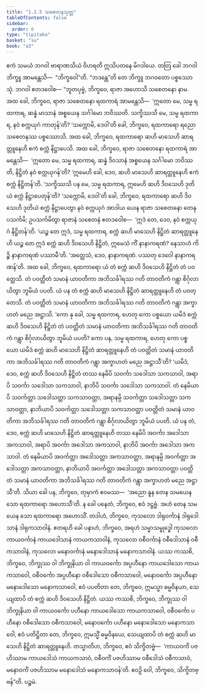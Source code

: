 ```yaml
---
title: "1.2.5 သစေတနသုတ္တ"
tableOfContents: false
sidebar:
  order: 6
type: "tipitaka"
basket: "su"
book: "a3"
---
```



<DynamicBreadcrumb />

<Division number="15" book="a3">

<Paragraph number="60" book="a3">
ဧကံ သမယံ ဘဂဝါ ဗာရာဏသိယံ ဝိဟရတိ ဣသိပတနေ မိဂဒါယေ. တတြ ခေါ ဘဂဝါ ဘိက္ခူ အာမန္တေသိ—  “ဘိက္ခဝေါ”တိ. “ဘဒန္တေ”တိ တေ ဘိက္ခူ ဘဂဝတော ပစ္စဿောသုံ. ဘဂဝါ ဧတဒဝေါစ—
</Paragraph>

<Paragraph number="61" book="a3">
“ဘူတပုဗ္ဗံ, ဘိက္ခဝေ, ရာဇာ အဟောသိ သစေတနော နာမ. အထ ခေါ, ဘိက္ခဝေ, ရာဇာ သစေတနော ရထကာရံ အာမန္တေသိ—  ‘ဣတော မေ, သမ္မ ရထကာရ, ဆန္နံ မာသာနံ အစ္စယေန သင်္ဂါမော ဘဝိဿတိ. သက္ခိဿသိ မေ, သမ္မ ရထကာရ, နဝံ စက္ကယုဂံ ကာတုန်’တိ? ‘သက္ကောမိ, ဒေဝါ’တိ ခေါ, ဘိက္ခဝေ, ရထကာရော ရညော သစေတနဿ ပစ္စဿောသိ. အထ ခေါ, ဘိက္ခဝေ, ရထကာရော ဆဟိ မာသေဟိ ဆာရတ္တူနေဟိ ဧကံ စက္ကံ နိဋ္ဌာပေသိ. အထ ခေါ, ဘိက္ခဝေ, ရာဇာ သစေတနော ရထကာရံ အာမန္တေသိ—  ‘ဣတော မေ, သမ္မ ရထကာရ, ဆန္နံ ဒိဝသာနံ အစ္စယေန သင်္ဂါမော ဘဝိဿတိ, နိဋ္ဌိတံ နဝံ စက္ကယုဂန်’တိ? ‘ဣမေဟိ ခေါ, ဒေဝ, ဆဟိ မာသေဟိ ဆာရတ္တူနေဟိ ဧကံ စက္ကံ နိဋ္ဌိတန်’တိ. ‘သက္ခိဿသိ ပန မေ, သမ္မ ရထကာရ, ဣမေဟိ ဆဟိ ဒိဝသေဟိ ဒုတိယံ စက္ကံ နိဋ္ဌာပေတုန်’တိ? ‘သက္ကောမိ, ဒေဝါ’တိ ခေါ, ဘိက္ခဝေ, ရထကာရော ဆဟိ ဒိဝသေဟိ ဒုတိယံ စက္ကံ နိဋ္ဌာပေတွာ နဝံ စက္ကယုဂံ အာဒါယ ယေန ရာဇာ သစေတနော တေနုပသင်္ကမိ; ဥပသင်္ကမိတွာ ရာဇာနံ သစေတနံ ဧတဒဝေါစ—  ‘ဣဒံ တေ, ဒေဝ, နဝံ စက္ကယုဂံ နိဋ္ဌိတန်’တိ. ‘ယဉ္စ တေ ဣဒံ, သမ္မ ရထကာရ, စက္ကံ ဆဟိ မာသေဟိ နိဋ္ဌိတံ ဆာရတ္တူနေဟိ ယဉ္စ တေ ဣဒံ စက္ကံ ဆဟိ ဒိဝသေဟိ နိဋ္ဌိတံ, ဣမေသံ ကိံ နာနာကရဏံ? နေသာဟံ ကိဉ္စိ နာနာကရဏံ ပဿာမီ’တိ. ‘အတ္ထေသံ, ဒေဝ, နာနာကရဏံ. ပဿတု ဒေဝေါ နာနာကရဏန်’တိ.
</Paragraph>

<Paragraph number="62" book="a3">
အထ ခေါ, ဘိက္ခဝေ, ရထကာရော ယံ တံ စက္ကံ ဆဟိ ဒိဝသေဟိ နိဋ္ဌိတံ တံ ပဝတ္တေသိ. တံ ပဝတ္တိတံ သမာနံ ယာဝတိကာ အဘိသင်္ခါရဿ ဂတိ တာဝတိကံ ဂန္တွာ စိင်္ဂုလာယိတွာ ဘူမိယံ ပပတိ. ယံ ပန တံ စက္ကံ ဆဟိ မာသေဟိ နိဋ္ဌိတံ ဆာရတ္တူနေဟိ တံ ပဝတ္တေသိ. တံ ပဝတ္တိတံ သမာနံ ယာဝတိကာ အဘိသင်္ခါရဿ ဂတိ တာဝတိကံ ဂန္တွာ အက္ခာဟတံ မညေ အဋ္ဌာသိ.
</Paragraph>

<Paragraph number="63" book="a3">
‘ကော နု ခေါ, သမ္မ ရထကာရ, ဟေတု ကော ပစ္စယော ယမိဒံ စက္ကံ ဆဟိ ဒိဝသေဟိ နိဋ္ဌိတံ တံ ပဝတ္တိတံ သမာနံ ယာဝတိကာ အဘိသင်္ခါရဿ ဂတိ တာဝတိကံ ဂန္တွာ စိင်္ဂုလာယိတွာ ဘူမိယံ ပပတိ? ကော ပန, သမ္မ ရထကာရ, ဟေတု ကော ပစ္စယော ယမိဒံ စက္ကံ ဆဟိ မာသေဟိ နိဋ္ဌိတံ ဆာရတ္တူနေဟိ တံ ပဝတ္တိတံ သမာနံ ယာဝတိကာ အဘိသင်္ခါရဿ ဂတိ တာဝတိကံ ဂန္တွာ အက္ခာဟတံ မညေ အဋ္ဌာသီ’တိ? ‘ယမိဒံ, ဒေဝ, စက္ကံ ဆဟိ ဒိဝသေဟိ နိဋ္ဌိတံ တဿ နေမိပိ သဝင်္ကာ သဒေါသာ သကသာဝါ, အရာပိ သဝင်္ကာ သဒေါသာ သကသာဝါ, နာဘိပိ သဝင်္ကာ သဒေါသာ သကသာဝါ. တံ နေမိယာပိ သဝင်္ကတ္တာ သဒေါသတ္တာ သကသာဝတ္တာ, အရာနမ္ပိ သဝင်္ကတ္တာ သဒေါသတ္တာ သကသာဝတ္တာ, နာဘိယာပိ သဝင်္ကတ္တာ သဒေါသတ္တာ သကသာဝတ္တာ ပဝတ္တိတံ သမာနံ ယာဝတိကာ အဘိသင်္ခါရဿ ဂတိ တာဝတိကံ ဂန္တွာ စိင်္ဂုလာယိတွာ ဘူမိယံ ပပတိ. ယံ ပန တံ, ဒေဝ, စက္ကံ ဆဟိ မာသေဟိ နိဋ္ဌိတံ ဆာရတ္တူနေဟိ တဿ နေမိပိ အဝင်္ကာ အဒေါသာ အကသာဝါ, အရာပိ အဝင်္ကာ အဒေါသာ အကသာဝါ, နာဘိပိ အဝင်္ကာ အဒေါသာ အကသာဝါ. တံ နေမိယာပိ အဝင်္ကတ္တာ အဒေါသတ္တာ အကသာဝတ္တာ, အရာနမ္ပိ အဝင်္ကတ္တာ အဒေါသတ္တာ အကသာဝတ္တာ, နာဘိယာပိ အဝင်္ကတ္တာ အဒေါသတ္တာ အကသာဝတ္တာ ပဝတ္တိတံ သမာနံ ယာဝတိကာ အဘိသင်္ခါရဿ ဂတိ တာဝတိကံ ဂန္တွာ အက္ခာဟတံ မညေ အဋ္ဌာသီ’တိ.
</Paragraph>

<Paragraph number="64" book="a3">
သိယာ ခေါ ပန, ဘိက္ခဝေ, တုမှာကံ ဧဝမဿ—  ‘အညော နူန တေန သမယေန သော ရထကာရော အဟောသီ’တိ. န ခေါ ပနေတံ, ဘိက္ခဝေ, ဧဝံ ဒဋ္ဌဗ္ဗံ. အဟံ တေန သမယေန သော ရထကာရော အဟောသိံ. တဒါဟံ, ဘိက္ခဝေ, ကုသလော ဒါရုဝင်္ကာနံ ဒါရုဒေါသာနံ ဒါရုကသာဝါနံ. ဧတရဟိ ခေါ ပနာဟံ, ဘိက္ခဝေ, အရဟံ သမ္မာသမ္ဗုဒ္ဓေါ ကုသလော ကာယဝင်္ကာနံ ကာယဒေါသာနံ ကာယကသာဝါနံ, ကုသလော ဝစီဝင်္ကာနံ ဝစီဒေါသာနံ ဝစီကသာဝါနံ, ကုသလော မနောဝင်္ကာနံ မနောဒေါသာနံ မနောကသာဝါနံ. ယဿ ကဿစိ, ဘိက္ခဝေ, ဘိက္ခုဿ ဝါ ဘိက္ခုနိယာ ဝါ ကာယဝင်္ကော အပ္ပဟီနော ကာယဒေါသော ကာယကသာဝေါ, ဝစီဝင်္ကော အပ္ပဟီနော ဝစီဒေါသော ဝစီကသာဝေါ, မနောဝင်္ကော အပ္ပဟီနော မနောဒေါသော မနောကသာဝေါ, ဧဝံ ပပတိတာ တေ, ဘိက္ခဝေ, ဣမသ္မာ ဓမ္မဝိနယာ, သေယျထာပိ တံ စက္ကံ ဆဟိ ဒိဝသေဟိ နိဋ္ဌိတံ.
</Paragraph>

<Paragraph number="65" book="a3">
ယဿ ကဿစိ, ဘိက္ခဝေ, ဘိက္ခုဿ ဝါ ဘိက္ခုနိယာ ဝါ ကာယဝင်္ကော ပဟီနော ကာယဒေါသော ကာယကသာဝေါ, ဝစီဝင်္ကော ပဟီနော ဝစီဒေါသော ဝစီကသာဝေါ, မနောဝင်္ကော ပဟီနော မနောဒေါသော မနောကသာဝေါ, ဧဝံ ပတိဋ္ဌိတာ တေ, ဘိက္ခဝေ, ဣမသ္မိံ ဓမ္မဝိနယေ, သေယျထာပိ တံ စက္ကံ ဆဟိ မာသေဟိ နိဋ္ဌိတံ ဆာရတ္တူနေဟိ.
</Paragraph>

<Paragraph number="66" book="a3">
တသ္မာတိဟ, ဘိက္ခဝေ, ဧဝံ သိက္ခိတဗ္ဗံ—  ‘ကာယဝင်္ကံ ပဇဟိဿာမ ကာယဒေါသံ ကာယကသာဝံ, ဝစီဝင်္ကံ ပဇဟိဿာမ ဝစီဒေါသံ ဝစီကသာဝံ, မနောဝင်္ကံ ပဇဟိဿာမ မနောဒေါသံ မနောကသာဝန်’တိ. ဧဝဉှိ ဝေါ, ဘိက္ခဝေ, သိက္ခိတဗ္ဗန်”တိ.

</Paragraph>
</Division>

<Paragraph number="67" type="center" book="a3">
ပဉ္စမံ.
</Paragraph>